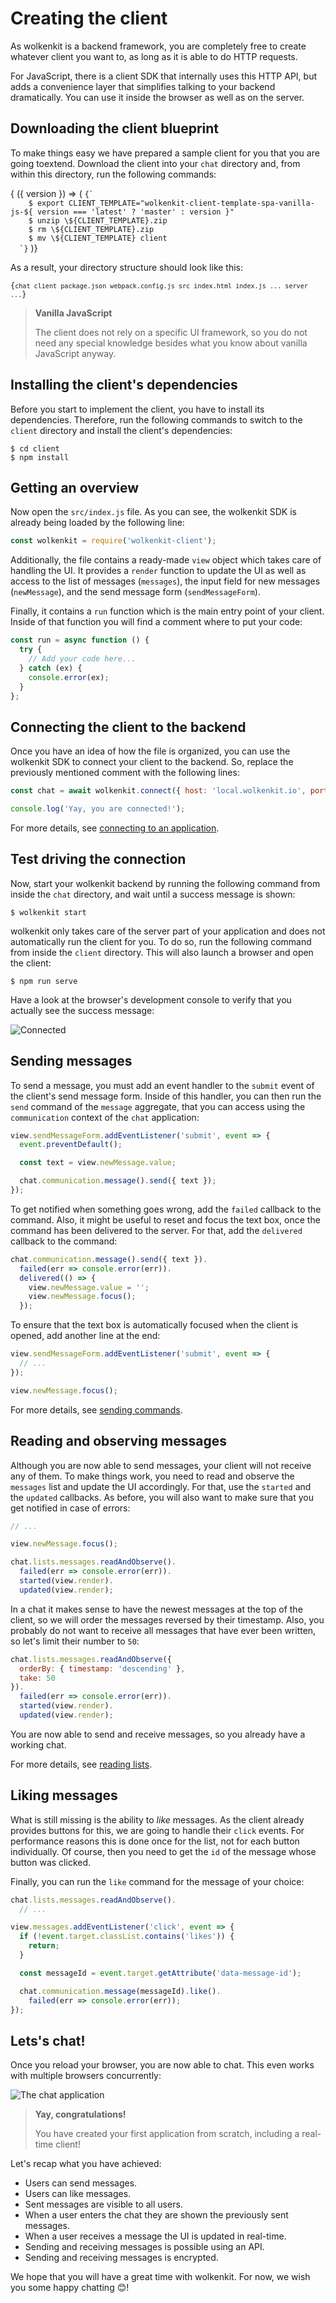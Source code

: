 
# Creating the client

As wolkenkit is a backend framework, you are completely free to create whatever
client you want to, as long as it is able to do HTTP requests.

For JavaScript, there is a client SDK that internally uses this HTTP API, but
adds a convenience layer that simplifies talking to your backend dramatically.
You can use it inside the browser as well as on the server.

## Downloading the client blueprint

To make things easy we have prepared a sample client for you that you are going
toextend. <VersionedLink rewriteLatestAs='master' href='https://github.com/thenativeweb/wolkenkit-client-template-spa-vanilla-js/archive/#VERSION#.zip'>Download the client</VersionedLink> into
your `chat` directory and, from within this directory, run the following commands:

<ActivePage>
{ ({ version }) => (
  <Code language='shell'>{`
    $ export CLIENT_TEMPLATE="wolkenkit-client-template-spa-vanilla-js-${ version === 'latest' ? 'master' : version }"
    $ unzip \${CLIENT_TEMPLATE}.zip
    $ rm \${CLIENT_TEMPLATE}.zip
    $ mv \${CLIENT_TEMPLATE} client
  `}</Code>
)}
</ActivePage>

As a result, your directory structure should look like this:

<Code language='bash'>{`
  chat
    client
      package.json
      webpack.config.js
      src
        index.html
        index.js
      ...
    server
      ...
`}</Code>

<Hint type='congrats'>

> **Vanilla JavaScript**
>
> The client does not rely on a specific UI framework, so you do not need any special knowledge besides what you know about vanilla JavaScript anyway.

</Hint>

## Installing the client's dependencies

Before you start to implement the client, you have to install its dependencies. Therefore, run the following commands to switch to the `client` directory and install the client's dependencies:

```shell
$ cd client
$ npm install
```

## Getting an overview

Now open the `src/index.js` file. As you can see, the wolkenkit SDK is already being loaded by the following line:

```javascript
const wolkenkit = require('wolkenkit-client');
```

Additionally, the file contains a ready-made `view` object which takes care of handling the UI. It provides a `render` function to update the UI as well as access to the list of messages (`messages`), the input field for new messages (`newMessage`), and the send message form (`sendMessageForm`).

Finally, it contains a `run` function which is the main entry point of your client. Inside of that function you will find a comment where to put your code:

```javascript
const run = async function () {
  try {
    // Add your code here...
  } catch (ex) {
    console.error(ex);
  }
};
```

## Connecting the client to the backend

Once you have an idea of how the file is organized, you can use the wolkenkit SDK to connect your client to the backend. So, replace the previously mentioned comment with the following lines:

```javascript
const chat = await wolkenkit.connect({ host: 'local.wolkenkit.io', port: 3000 });

console.log('Yay, you are connected!');
```

For more details, see [connecting to an application](../../../reference/building-a-client/connecting-to-an-application/).

## Test driving the connection

Now, start your wolkenkit backend by running the following command from inside the `chat` directory, and wait until a success message is shown:

```shell
$ wolkenkit start
```

wolkenkit only takes care of the server part of your application and does not automatically run the client for you. To do so, run the following command from inside the `client` directory. This will also launch a browser and open the client:

```shell
$ npm run serve
```

Have a look at the browser's development console to verify that you actually see the success message:

![Connected](/static/en-US/latest/getting-started/guides/creating-an-application-from-scratch/creating-the-client/connected.png)

## Sending messages

To send a message, you must add an event handler to the `submit` event of the client's send message form. Inside of this handler, you can then run the `send` command of the `message` aggregate, that you can access using the `communication` context of the `chat` application:

```javascript
view.sendMessageForm.addEventListener('submit', event => {
  event.preventDefault();

  const text = view.newMessage.value;

  chat.communication.message().send({ text });
});
```

To get notified when something goes wrong, add the `failed` callback to the command. Also, it might be useful to reset and focus the text box, once the command has been delivered to the server. For that, add the `delivered` callback to the command:

```javascript
chat.communication.message().send({ text }).
  failed(err => console.error(err)).
  delivered(() => {
    view.newMessage.value = '';
    view.newMessage.focus();
  });
```

To ensure that the text box is automatically focused when the client is opened, add another line at the end:

```javascript
view.sendMessageForm.addEventListener('submit', event => {
  // ...
});

view.newMessage.focus();
```

For more details, see [sending commands](../../../reference/building-a-client/sending-commands/).

## Reading and observing messages

Although you are now able to send messages, your client will not receive any of them. To make things work, you need to read and observe the `messages` list and update the UI accordingly. For that, use the `started` and the `updated` callbacks. As before, you will also want to make sure that you get notified in case of errors:

```javascript
// ...

view.newMessage.focus();

chat.lists.messages.readAndObserve().
  failed(err => console.error(err)).
  started(view.render).
  updated(view.render);
```

In a chat it makes sense to have the newest messages at the top of the client, so we will order the messages reversed by their timestamp. Also, you probably do not want to receive all messages that have ever been written, so let's limit their number to `50`:

```javascript
chat.lists.messages.readAndObserve({
  orderBy: { timestamp: 'descending' },
  take: 50
}).
  failed(err => console.error(err)).
  started(view.render).
  updated(view.render);
```

You are now able to send and receive messages, so you already have a working chat.

For more details, see [reading lists](../../../reference/building-a-client/reading-lists/).

## Liking messages

What is still missing is the ability to *like* messages. As the client already provides buttons for this, we are going to handle their `click` events. For performance reasons this is done once for the list, not for each button individually. Of course, then you need to get the `id` of the message whose button was clicked.

Finally, you can run the `like` command for the message of your choice:

```javascript
chat.lists.messages.readAndObserve().
  // ...

view.messages.addEventListener('click', event => {
  if (!event.target.classList.contains('likes')) {
    return;
  }

  const messageId = event.target.getAttribute('data-message-id');

  chat.communication.message(messageId).like().
    failed(err => console.error(err));
});
```

## Lets's chat!

Once you reload your browser, you are now able to chat. This even works with multiple browsers concurrently:

![The chat application](/static/en-US/latest/getting-started/guides/creating-an-application-from-scratch/creating-the-client/chat.png)

<Hint type='congrats'>

> **Yay, congratulations!**
>
> You have created your first application from scratch, including a real-time client!

</Hint>

Let's recap what you have achieved:

- Users can send messages.
- Users can like messages.
- Sent messages are visible to all users.
- When a user enters the chat they are shown the previously sent messages.
- When a user receives a message the UI is updated in real-time.
- Sending and receiving messages is possible using an API.
- Sending and receiving messages is encrypted.

We hope that you will have a great time with wolkenkit. For now, we wish you some happy chatting 😊!
